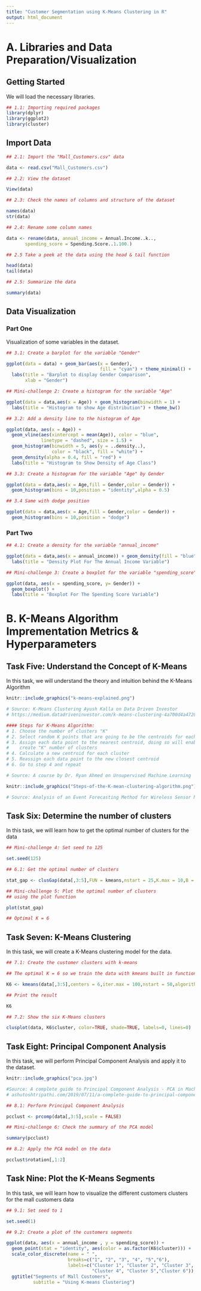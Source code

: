 ```yaml
---
title: "Customer Segmentation using K-Means Clustering in R"
output: html_document
---
```


# A. Libraries and Data Preparation/Visualization

## Getting Started

We will load the necessary libraries.

```r
## 1.1: Importing required packages
library(dplyr)
library(ggplot2)
library(cluster)
```

##  Import Data

```r

## 2.1: Import the "Mall_Customers.csv" data 

data <- read.csv("Mall_Customers.csv")

## 2.2: View the dataset

View(data)

## 2.3: Check the names of columns and structure of the dataset

names(data)
str(data)

## 2.4: Rename some column names

data <- rename(data, annual_income = Annual.Income..k..,
       spending_score = Spending.Score..1.100.)

## 2.5 Take a peek at the data using the head & tail function

head(data)
tail(data)

## 2.5: Summarize the data

summary(data)
```


## Data Visualization 

### Part One

Visualization of some variables in the dataset.

```r

## 3.1: Create a barplot for the variable "Gender"

ggplot(data = data) + geom_bar(aes(x = Gender),
                                   fill = "cyan") + theme_minimal() + 
  labs(title = "Barplot to display Gender Comparison",
       xlab = "Gender") 

## Mini-challenge 2: Create a histogram for the variable "Age"

ggplot(data = data,aes(x = Age)) + geom_histogram(binwidth = 1) + 
  labs(title = "Histogram to show Age distribution") + theme_bw()

## 3.2: Add a density line to the histogram of Age

ggplot(data, aes(x = Age)) +
  geom_vline(aes(xintercept = mean(Age)), color = "blue",
             linetype = "dashed", size = 1.5) +
  geom_histogram(binwidth = 5, aes(y = ..density..), 
                 color = "black", fill = "white") +
  geom_density(alpha = 0.4, fill = "red") +
  labs(title = "Histogram to Show Density of Age Class")

## 3.3: Create a histogram for the variable "Age" by Gender

ggplot(data = data,aes(x = Age,fill = Gender,color = Gender)) + 
  geom_histogram(bins = 10,position = "identity",alpha = 0.5) 

## 3.4 Same with dodge position 

ggplot(data = data,aes(x = Age,fill = Gender,color = Gender)) +
  geom_histogram(bins = 10,position = "dodge")
```

### Part Two


```r

## 4.1: Create a density for the variable "annual_income"

ggplot(data = data,aes(x = annual_income)) + geom_density(fill = "blue",alpha = 0.5,color = "red") + 
  labs(title = "Density Plot For The Annual Income Variable")

## Mini-challenge 3: Create a boxplot for the variable "spending_score"

ggplot(data, aes(x = spending_score, y= Gender)) +
  geom_boxplot() +
  labs(title = "Boxplot For The Spending Score Variable")
```

# B. K-Means Algorithm Imprementation Metrics & Hyperparameters


## Task Five: Understand the Concept of K-Means

In this task, we will understand the theory and intuition
behind the K-Means Algorithm

```r
knitr::include_graphics("k-means-explained.png")

# Source: K-Means Clustering Ayush Kalla on Data Driven Investor
# https://medium.datadriveninvestor.com/k-means-clustering-4a700d4a4720 
```

```r
#### Steps for K-Means Algorithm:
# 1. Choose the number of clusters "K"
# 2. Select random K points that are going to be the centroids for each cluster
# 3. Assign each data point to the nearest centroid, doing so will enable us to 
#    create "K" number of clusters
# 4. Calculate a new centroid for each cluster
# 5. Reassign each data point to the new closest centroid
# 6. Go to step 4 and repeat

# Source: A course by Dr. Ryan Ahmed on Unsupervised Machine Learning
```

```r
knitr::include_graphics("Steps-of-the-K-mean-clustering-algorithm.png")

# Source: Analysis of an Event Forecasting Method for Wireless Sensor Networks by Andras Kalmar et al.
```

## Task Six: Determine the number of clusters

In this task, we will learn how to get the optimal number of clusters for the data

```r

## Mini-challenge 4: Set seed to 125

set.seed(125)

## 6.1: Get the optimal number of clusters

stat_gap <- clusGap(data[,3:5],FUN = kmeans,nstart = 25,K.max = 10,B = 50)

## Mini-challenge 5: Plot the optimal number of clusters 
## using the plot function

plot(stat_gap)

## Optimal K = 6
```

## Task Seven: K-Means Clustering
In this task, we will create a K-Means clustering model for the data.

```r

## 7.1: Create the customer clusters with k-means

## The optimal K = 6 so we train the data with kmeans built in function

K6 <- kmeans(data[,3:5],centers = 6,iter.max = 100,nstart = 50,algorithm = "Lloyd")

## Print the result

K6

## 7.2: Show the six K-Means clusters

clusplot(data, K6$cluster, color=TRUE, shade=TRUE, labels=0, lines=0)
```

## Task Eight: Principal Component Analysis

In this task, we will perform Principal Component Analysis and apply it to the dataset.

```r
knitr::include_graphics("pca.jpg")

#Source: A complete guide to Principal Component Analysis - PCA in Machine Learning
# ashutoshtripathi.com/2019/07/11/a-complete-guide-to-principal-component-analysis-pca-in-machine-learning
```

```r

## 8.1: Perform Principal Component Analysis

pcclust <- prcomp(data[,3:5],scale = FALSE)

## Mini-challenge 6: Check the summary of the PCA model

summary(pcclust)

## 8.2: Apply the PCA model on the data

pcclust$rotation[,1:2]
```

## Task Nine: Plot the K-Means Segments

In this task, we will learn how to visualize the different customers clusters for the mall
customers data

```r

## 9.1: Set seed to 1

set.seed(1)

## 9.2: Create a plot of the customers segments

ggplot(data, aes(x = annual_income , y = spending_score)) + 
  geom_point(stat = "identity", aes(color = as.factor(K6$cluster))) +
  scale_color_discrete(name = " ", 
                       breaks=c("1", "2", "3", "4", "5","6"),
                       labels=c("Cluster 1", "Cluster 2", "Cluster 3", 
                                "Cluster 4", "Cluster 5","Cluster 6")) +
  ggtitle("Segments of Mall Customers", 
          subtitle = "Using K-means Clustering")
```
